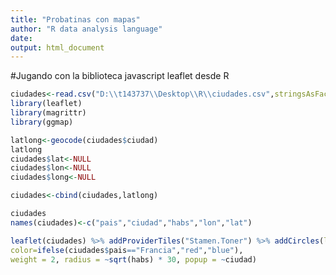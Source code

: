 ```yaml
---
title: "Probatinas con mapas"
author: "R data analysis language"
date: 
output: html_document
---
```


#Jugando con la biblioteca javascript leaflet desde R

```r

ciudades<-read.csv("D:\\t143737\\Desktop\\R\\ciudades.csv",stringsAsFactors=FALSE,encoding="UTF-8")
library(leaflet)
library(magrittr)
library(ggmap)

latlong<-geocode(ciudades$ciudad)
latlong
ciudades$lat<-NULL
ciudades$lon<-NULL
ciudades$long<-NULL

ciudades<-cbind(ciudades,latlong)

ciudades
names(ciudades)<-c("pais","ciudad","habs","lon","lat")

leaflet(ciudades) %>% addProviderTiles("Stamen.Toner") %>% addCircles(lng = ~lon, lat = ~lat,
color=ifelse(ciudades$pais=="Francia","red","blue"),
weight = 2, radius = ~sqrt(habs) * 30, popup = ~ciudad)

```
